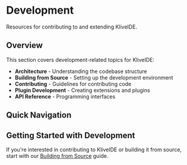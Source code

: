 # Development

Resources for contributing to and extending KliveIDE.

## Overview

This section covers development-related topics for KliveIDE:

- **Architecture** - Understanding the codebase structure
- **Building from Source** - Setting up the development environment
- **Contributing** - Guidelines for contributing code
- **Plugin Development** - Creating extensions and plugins
- **API Reference** - Programming interfaces

## Quick Navigation


<Cards>
  <Card icon="🏗️" title="Architecture" href="/development/architecture" />
  <Card icon="🔧" title="Building from Source" href="/development/building" />
  <Card icon="🤝" title="Contributing" href="/development/contributing" />
  <Card icon="🔌" title="Plugin Development" href="/development/plugins" />
</Cards>

## Getting Started with Development

If you're interested in contributing to KliveIDE or building it from source, start with our [Building from Source](/development/building) guide.
